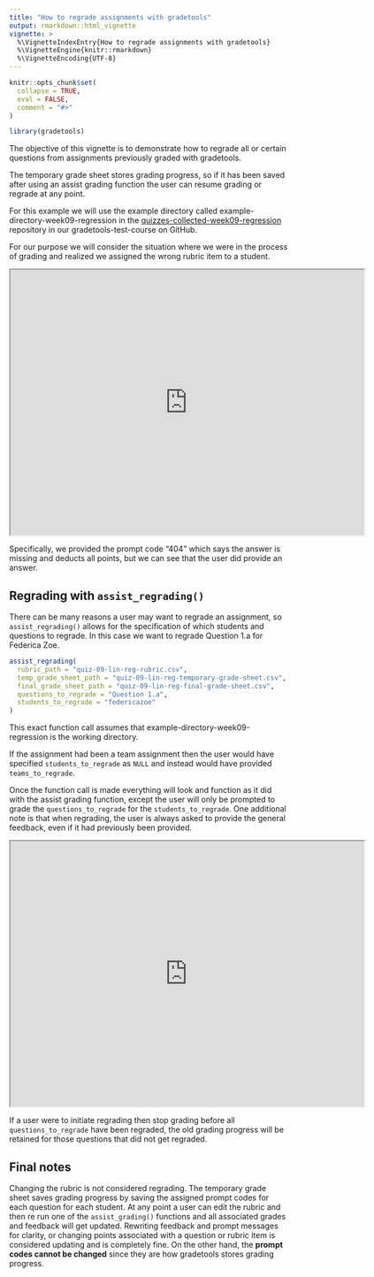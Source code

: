 ```yaml
---
title: "How to regrade assignments with gradetools"
output: rmarkdown::html_vignette
vignette: >
  %\VignetteIndexEntry{How to regrade assignments with gradetools}
  %\VignetteEngine{knitr::rmarkdown}
  %\VignetteEncoding{UTF-8}
---
```


```r
knitr::opts_chunk$set(
  collapse = TRUE,
  eval = FALSE,
  comment = "#>"
)
```

```r
library(gradetools)
```

The objective of this vignette is to demonstrate how to regrade all or certain questions from assignments previously graded with gradetools. 

The temporary grade sheet stores grading progress, so if it has been saved after using an assist grading function the user can resume grading or regrade at any point.

For this example we will use the example directory called example-directory-week09-regression in the [quizzes-collected-week09-regression](https://github.com/gradetools-test-course/quizzes-collected-week09-regression) repository in our gradetools-test-course on GitHub.

For our purpose we will consider the situation where we were in the process of grading and realized we assigned the wrong rubric item to a student.

<iframe src="https://drive.google.com/file/d/1_3nX5wKkTHW9mLM5UOqrjAhnCkkgvccR/preview" width="640" height="480" allow="autoplay"></iframe>

Specifically, we provided the prompt code "404" which says the answer is missing and deducts all points, but we can see that the user did provide an answer. 

## Regrading with `assist_regrading()`  
There can be many reasons a user may want to regrade an assignment, so `assist_regrading()` allows for the specification of which students and questions to regrade. In this case we want to regrade Question 1.a for Federica Zoe. 

```r
assist_regrading(
  rubric_path = "quiz-09-lin-reg-rubric.csv", 
  temp_grade_sheet_path = "quiz-09-lin-reg-temporary-grade-sheet.csv", 
  final_grade_sheet_path = "quiz-09-lin-reg-final-grade-sheet.csv", 
  questions_to_regrade = "Question 1.a",
  students_to_regrade = "federicazoe"
)
```

This exact function call assumes that example-directory-week09-regression is the working directory.

If the assignment had been a team assignment then the user would have specified `students_to_regrade` as `NULL` and instead would have provided `teams_to_regrade`.  

Once the function call is made everything will look and function as it did with the assist grading function, except the user will only be prompted to grade the `questions_to_regrade` for the `students_to_regrade`. One additional note is that when regrading, the user is always asked to provide the general feedback, even if it had previously been provided.

<iframe src="https://drive.google.com/file/d/1zaaWqgI3FpbRPpD0CguvvjheXg1odNwx/preview" width="640" height="480" allow="autoplay"></iframe>


If a user were to initiate regrading then stop grading before all `questions_to_regrade` have been regraded, the old grading progress will be retained for those questions that did not get regraded.

## Final notes  
Changing the rubric is not considered regrading. The temporary grade sheet saves grading progress by saving the assigned prompt codes for each question for each student. At any point a user can edit the rubric and then re run one of the `assist_grading()` functions and all associated grades and feedback will get updated. Rewriting feedback and prompt messages for clarity, or changing points associated with a question or rubric item is considered updating and is completely fine. On the other hand, the **prompt codes cannot be changed** since they are how gradetools stores grading progress.

